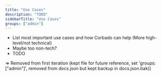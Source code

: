```yaml
---
title: "Use Cases"
description: "TODO"
sidebarTitle: "Use Cases"
groups: ["admin"]
---
```


- List most important use cases and how Corbado can help (More high-level/not technical)
- Maybe too non-tech?
- TODO

=> Removed from first iteration (kept file for future reference, set 'groups: ["admin"]', removed from docs.json but kept backup in docs.json.bak))